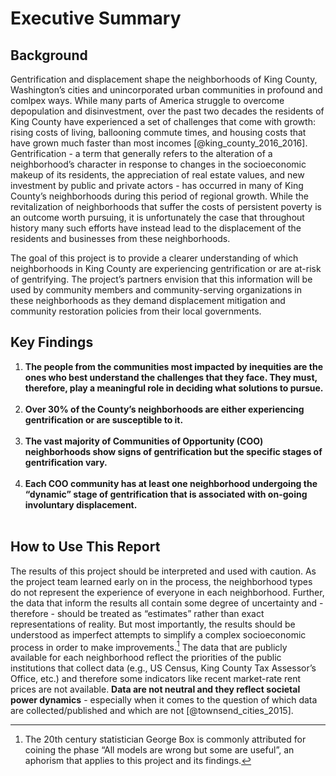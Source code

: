 # Executive Summary {-}

## Background {-}

Gentrification and displacement shape the neighborhoods of King County, Washington's cities and unincorporated urban communities in profound and comlpex ways. While many parts of America struggle to overcome depopulation and disinvestment, over the past two decades the residents of King County have experienced a set of challenges that come with growth: rising costs of living, ballooning commute times, and housing costs that have grown much faster than most incomes [@king_county_2016_2016]. Gentrification - a term that generally refers to the alteration of a neighborhood's character in response to changes in the socioeconomic makeup of its residents, the appreciation of real estate values, and new investment by public and private actors - has occurred in many of King County's neighborhoods during this period of regional growth. While the revitalization of neighborhoods that suffer the costs of persistent poverty is an outcome worth pursuing, it is unfortunately the case that throughout history many such efforts have instead lead to the displacement of the residents and businesses from these neighborhoods.

The goal of this project is to provide a clearer understanding of which neighborhoods in King County are experiencing gentrification or are at-risk of gentrifying. The project's partners envision that this information will be used by community members and community-serving organizations in these neighborhoods as they demand displacement mitigation and community restoration policies from their local governments.

## Key Findings {-}

  1. **The people from the communities most impacted by inequities are the ones who best understand the challenges that they face. They must, therefore, play a meaningful role in deciding what solutions to pursue.**<br><br>
  2. **Over 30% of the County’s neighborhoods are either experiencing gentrification or are susceptible to it.**<br><br>
  3. **The vast majority of Communities of Opportunity (COO) neighborhoods show signs of gentrification but the specific stages of gentrification vary.**<br><br>
  4. **Each COO community has at least one neighborhood undergoing the "dynamic" stage of gentrification that is associated with on-going involuntary displacement.**<br><br>


## How to Use This Report {-}

The results of this project should be interpreted and used with caution. As the project team learned early on in the process, the neighborhood types do not represent the experience of everyone in each neighborhood. Further, the data that inform the results all contain some degree of uncertainty and - therefore - should be treated as "estimates" rather than exact representations of reality. But most importantly, the results should be understood as imperfect attempts to simplify a complex socioeconomic process in order to make improvements.^[The 20th century statistician George Box is commonly attributed for coining the phase "All models are wrong but some are useful", an aphorism that applies to this project and its findings.] The data that are publicly available for each neighborhood reflect the priorities of the public institutions that collect data (e.g., US Census, King County Tax Assessor's Office, etc.) and therefore some indicators like recent market-rate rent prices are not available. **Data are not neutral and they reflect societal power dynamics** - especially when it comes to the question of which data are collected/published and which are not [@townsend_cities_2015].

 